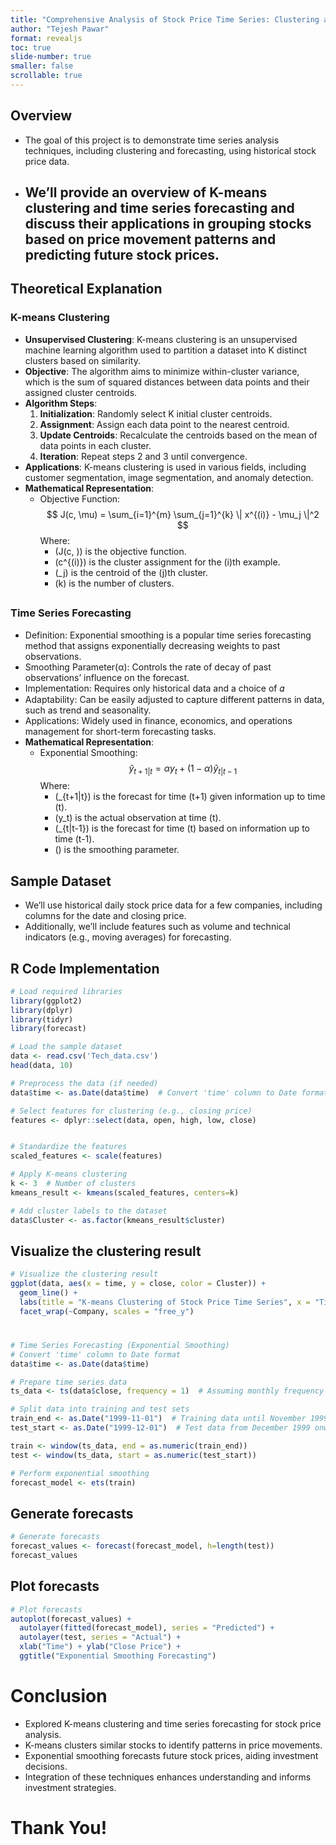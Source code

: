 ---
title: "Comprehensive Analysis of Stock Price Time Series: Clustering and Forecasting Techniques"
author: "Tejesh Pawar"
format: revealjs
toc: true
slide-number: true
smaller: false
scrollable: true
---

## Overview
- The goal of this project is to demonstrate time series analysis techniques, including clustering and forecasting, using historical stock price data.
- We'll provide an overview of K-means clustering and time series forecasting and discuss their applications in grouping stocks based on price movement patterns and predicting future stock prices.
---

## Theoretical Explanation
### K-means Clustering
- **Unsupervised Clustering**: K-means clustering is an unsupervised machine learning algorithm used to partition a dataset into K distinct clusters based on similarity.
- **Objective**: The algorithm aims to minimize within-cluster variance, which is the sum of squared distances between data points and their assigned cluster centroids.
- **Algorithm Steps**:
  1. **Initialization**: Randomly select K initial cluster centroids.
  2. **Assignment**: Assign each data point to the nearest centroid.
  3. **Update Centroids**: Recalculate the centroids based on the mean of data points in each cluster.
  4. **Iteration**: Repeat steps 2 and 3 until convergence.
- **Applications**: K-means clustering is used in various fields, including customer segmentation, image segmentation, and anomaly detection.
- **Mathematical Representation**:
  - Objective Function:
    $$
    J(c, \mu) = \sum_{i=1}^{m} \sum_{j=1}^{k} \| x^{(i)} - \mu_j \|^2
    $$
    Where:
    - \(J(c, \mu)\) is the objective function.
    - \(c^{(i)}\) is the cluster assignment for the \(i\)th example.
    - \(\mu_j\) is the centroid of the \(j\)th cluster.
    - \(k\) is the number of clusters.

##

### Time Series Forecasting
- Definition: Exponential smoothing is a popular time series forecasting method that assigns exponentially decreasing weights to past observations.
- Smoothing Parameter(α): Controls the rate of decay of past observations' influence on the forecast.
- Implementation: Requires only historical data and a choice of 
𝛼
- Adaptability: Can be easily adjusted to capture different patterns in data, such as trend and seasonality.
- Applications: Widely used in finance, economics, and operations management for short-term forecasting tasks.
- **Mathematical Representation**:
  - Exponential Smoothing:
    $$
    \hat{y}_{t+1|t} = \alpha y_t + (1 - \alpha) \hat{y}_{t|t-1}
    $$
    Where:
    - \(\hat{y}_{t+1|t}\) is the forecast for time \(t+1\) given information up to time \(t\).
    - \(y_t\) is the actual observation at time \(t\).
    - \(\hat{y}_{t|t-1}\) is the forecast for time \(t\) based on information up to time \(t-1\).
    - \(\alpha\) is the smoothing parameter.

## Sample Dataset
- We'll use historical daily stock price data for a few companies, including columns for the date and closing price.
- Additionally, we'll include features such as volume and technical indicators (e.g., moving averages) for forecasting.

## R Code Implementation
```{r, echo = TRUE}
# Load required libraries
library(ggplot2)
library(dplyr)
library(tidyr)
library(forecast)
```

```{r, echo = TRUE}
# Load the sample dataset
data <- read.csv('Tech_data.csv')
head(data, 10)
```

```{r, echo = TRUE}
# Preprocess the data (if needed)
data$time <- as.Date(data$time)  # Convert 'time' column to Date format
```

```{r, echo = TRUE}
# Select features for clustering (e.g., closing price)
features <- dplyr::select(data, open, high, low, close)
```

```{r, echo = TRUE}
```


```{r, echo = TRUE}
# Standardize the features
scaled_features <- scale(features)
```

```{r, echo = TRUE}
# Apply K-means clustering
k <- 3  # Number of clusters
kmeans_result <- kmeans(scaled_features, centers=k)
```

```{r, echo = TRUE}
# Add cluster labels to the dataset
data$Cluster <- as.factor(kmeans_result$cluster)
```

## Visualize the clustering result
```{r, echo = TRUE}
# Visualize the clustering result
ggplot(data, aes(x = time, y = close, color = Cluster)) +
  geom_line() +
  labs(title = "K-means Clustering of Stock Price Time Series", x = "Time", y = "Close Price") +
  facet_wrap(~Company, scales = "free_y")
```

#
```{r, echo = TRUE}
# Time Series Forecasting (Exponential Smoothing)
# Convert 'time' column to Date format
data$time <- as.Date(data$time)
```

```{r, echo = TRUE}
# Prepare time series data
ts_data <- ts(data$close, frequency = 1)  # Assuming monthly frequency
```

```{r, echo = TRUE}
# Split data into training and test sets
train_end <- as.Date("1999-11-01")  # Training data until November 1999
test_start <- as.Date("1999-12-01")  # Test data from December 1999 onwards

train <- window(ts_data, end = as.numeric(train_end))  
test <- window(ts_data, start = as.numeric(test_start))
```

```{r, echo = TRUE}
# Perform exponential smoothing
forecast_model <- ets(train)
```

## Generate forecasts
```{r, echo = TRUE}
# Generate forecasts
forecast_values <- forecast(forecast_model, h=length(test))
forecast_values
```

## Plot forecasts
```{r, echo = TRUE}
# Plot forecasts
autoplot(forecast_values) + 
  autolayer(fitted(forecast_model), series = "Predicted") +
  autolayer(test, series = "Actual") +
  xlab("Time") + ylab("Close Price") +
  ggtitle("Exponential Smoothing Forecasting")
```

# Conclusion

- Explored K-means clustering and time series forecasting for stock price analysis.
- K-means clusters similar stocks to identify patterns in price movements.
- Exponential smoothing forecasts future stock prices, aiding investment decisions.
- Integration of these techniques enhances understanding and informs investment strategies.

# Thank You!
